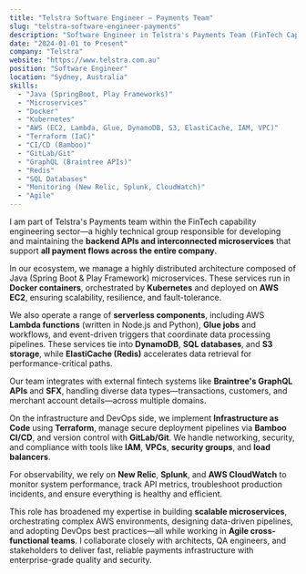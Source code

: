 ```yaml
---
title: "Telstra Software Engineer – Payments Team"
slug: "telstra-software-engineer-payments"
description: "Software Engineer in Telstra's Payments Team (FinTech Capability Engineering)"
date: "2024-01-01 to Present"
company: "Telstra"
website: "https://www.telstra.com.au"
position: "Software Engineer"
location: "Sydney, Australia"
skills:
  - "Java (SpringBoot, Play Frameworks)"
  - "Microservices"
  - "Docker"
  - "Kubernetes"
  - "AWS (EC2, Lambda, Glue, DynamoDB, S3, ElastiCache, IAM, VPC)"
  - "Terraform (IaC)"
  - "CI/CD (Bamboo)"
  - "GitLab/Git"
  - "GraphQL (Braintree APIs)"
  - "Redis"
  - "SQL Databases"
  - "Monitoring (New Relic, Splunk, CloudWatch)"
  - "Agile"
---
```


I am part of Telstra's Payments team within the FinTech capability engineering sector—a highly technical group responsible for developing and maintaining the **backend APIs and interconnected microservices** that support **all payment flows across the entire company**.

In our ecosystem, we manage a highly distributed architecture composed of Java (Spring Boot & Play Framework) microservices. These services run in **Docker containers**, orchestrated by **Kubernetes** and deployed on **AWS EC2**, ensuring scalability, resilience, and fault-tolerance.

We also operate a range of **serverless components**, including AWS **Lambda functions** (written in Node.js and Python), **Glue jobs** and workflows, and event-driven triggers that coordinate data processing pipelines. These services tie into **DynamoDB**, **SQL databases**, and **S3 storage**, while **ElastiCache (Redis)** accelerates data retrieval for performance-critical paths.

Our team integrates with external fintech systems like **Braintree's GraphQL APIs** and **SFX**, handling diverse data types—transactions, customers, and merchant account details—across multiple domains.

On the infrastructure and DevOps side, we implement **Infrastructure as Code** using **Terraform**, manage secure deployment pipelines via **Bamboo CI/CD**, and version control with **GitLab/Git**. We handle networking, security, and compliance with tools like **IAM**, **VPCs**, **security groups**, and **load balancers**.

For observability, we rely on **New Relic**, **Splunk**, and **AWS CloudWatch** to monitor system performance, track API metrics, troubleshoot production incidents, and ensure everything is healthy and efficient.

This role has broadened my expertise in building **scalable microservices**, orchestrating complex AWS environments, designing data-driven pipelines, and adopting DevOps best practices—all while working in **Agile cross-functional teams**. I collaborate closely with architects, QA engineers, and stakeholders to deliver fast, reliable payments infrastructure with enterprise-grade quality and security.
